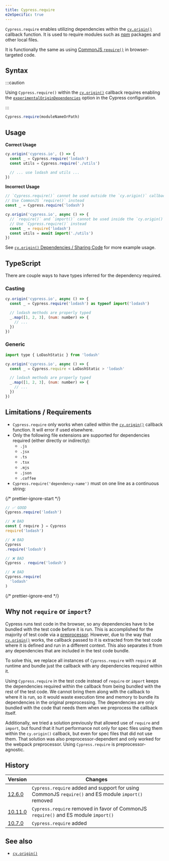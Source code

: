 ```yaml
---
title: Cypress.require
e2eSpecific: true
---
```


`Cypress.require` enables utilizing dependencies within the
[`cy.origin()`](/api/commands/origin) callback function. It is used to require
modules such as [npm](https://www.npmjs.com/) packages and other local files.

It is functionally the same as using
[CommonJS `require()`](https://nodejs.org/api/modules.html#requireid)
in browser-targeted code.

## Syntax

:::caution

Using `Cypress.require()` within the [`cy.origin()`](https://docs.cypress.io/api/commands/origin)
callback requires enabling the
[`experimentalOriginDependencies`](/guides/references/experiments#End-to-End-Testing) option in the Cypress configuration.

:::

```js
Cypress.require(moduleNameOrPath)
```

## Usage

<Icon name="check-circle" color="green"></Icon> **Correct Usage**

```js
cy.origin('cypress.io', () => {
  const _ = Cypress.require('lodash')
  const utils = Cypress.require('./utils')

  // ... use lodash and utils ...
})
```

<Icon name="exclamation-triangle" color="red"></Icon> **Incorrect Usage**

```js
// `Cypress.require()` cannot be used outside the `cy.origin()` callback.
// Use CommonJS `require()` instead
const _ = Cypress.require('lodash')

cy.origin('cypress.io', async () => {
  // `require()` and `import()` cannot be used inside the `cy.origin()` callback.
  // Use `Cypress.require()` instead
  const _ = require('lodash')
  const utils = await import('./utils')
})
```

See
[`cy.origin()` Dependencies / Sharing Code](/api/commands/origin#Dependencies--Sharing-Code)
for more example usage.

## TypeScript

There are couple ways to have types inferred for the dependency required.

### Casting

```js
cy.origin('cypress.io', async () => {
  const _ = Cypress.require('lodash') as typeof import('lodash')

  // lodash methods are properly typed
  _.map([1, 2, 3], (num: number) => {
    // ...
  })
})
```

### Generic

```js
import type { LoDashStatic } from 'lodash'

cy.origin('cypress.io', async () => {
  const _ = Cypress.require < LoDashStatic > 'lodash'

  // lodash methods are properly typed
  _.map([1, 2, 3], (num: number) => {
    // ...
  })
})
```

## Limitations / Requirements

- `Cypress.require` only works when called within the
  [`cy.origin()`](/api/commands/origin) callback function. It will error if used
  elsewhere.
- Only the following file extensions are supported for dependencies required
  (either directly or indirectly):
  - `.js`
  - `.jsx`
  - `.ts`
  - `.tsx`
  - `.mjs`
  - `.json`
  - `.coffee`
- `Cypress.require('dependency-name')` must on one line as a continuous string:

{/* prettier-ignore-start */}
```js
// ✅ GOOD
Cypress.require('lodash')

// ❌ BAD
const { require } = Cypress
require('lodash')

// ❌ BAD
Cypress
.require('lodash')

// ❌ BAD
Cypress . require('lodash')

// ❌ BAD
Cypress.require(
  'lodash'
)
```
{/* prettier-ignore-end */}

## Why not `require` or `import`?

Cypress runs test code in the browser, so any dependencies have to be bundled
with the test code before it is run. This is accomplished for the majority of
test code via a [preprocessor](/api/plugins/preprocessors-api). However, due to
the way that [`cy.origin()`](/api/commands/origin) works, the callback passed to
it is extracted from the test code where it is defined and run in a different
context. This also separates it from any dependencies that are included in the
test code bundle.

To solve this, we replace all instances of `Cypress.require` with `require` at
runtime and bundle just the callback with any dependencies required within it.

Using `Cypress.require` in the test code instead of `require` or `import` keeps
the dependencies required within the callback from being bundled with the rest
of the test code. We cannot bring them along with the callback to where it is
run, so it would waste execution time and memory to bundle its dependencies in
the original preprocessing. The dependencies are only bundled with the code that
needs them when we preprocess the callback itself.

Additionally, we tried a solution previously that allowed use of `require` and
`import`, but found that it hurt performance not only for spec files using them
within the `cy.origin()` callback, but even for spec files that did not use
them. That solution was also preprocessor-dependent and only worked for the
webpack preprocessor. Using `Cypress.require` is preprocessor-agnostic.

## History

| Version                                         | Changes                                                                                             |
| ----------------------------------------------- | --------------------------------------------------------------------------------------------------- |
| [12.6.0](/guides/references/changelog#12-6-0)   | `Cypress.require` added and support for using CommonJS `require()` and ES module `import()` removed |
| [10.11.0](/guides/references/changelog#10-11-0) | `Cypress.require` removed in favor of CommonJS `require()` and ES module `import()`                 |
| [10.7.0](/guides/references/changelog#10-7-0)   | `Cypress.require` added                                                                             |

## See also

- [`cy.origin()`](/api/commands/origin)
